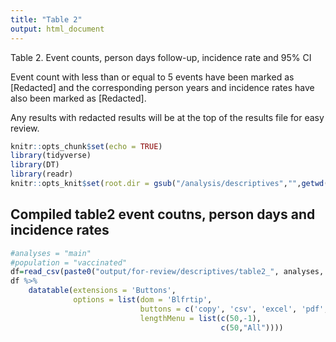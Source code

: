 ```yaml
---
title: "Table 2"
output: html_document
---
```

Table 2. Event counts, person days follow-up, incidence rate and 95% CI

Event count with less than or equal to 5 events have been marked as [Redacted] and the corresponding person years and incidence rates have also been marked as [Redacted].

Any results with redacted results will be at the top of the results file for easy review.


```r
knitr::opts_chunk$set(echo = TRUE)
library(tidyverse)
library(DT)
library(readr)
knitr::opts_knit$set(root.dir = gsub("/analysis/descriptives","",getwd()))
```

## Compiled table2 event coutns, person days and incidence rates

```r
#analyses = "main"
#population = "vaccinated"
df=read_csv(paste0("output/for-review/descriptives/table2_", analyses, "_", population, ".csv"))
df %>%
    datatable(extensions = 'Buttons',
              options = list(dom = 'Blfrtip',
                             buttons = c('copy', 'csv', 'excel', 'pdf', 'print' ),
                             lengthMenu = list(c(50,-1),
                                               c(50,"All"))))
```